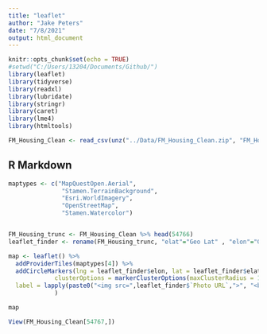 ```yaml
---
title: "leaflet"
author: "Jake Peters"
date: "7/8/2021"
output: html_document
---
```


```r
knitr::opts_chunk$set(echo = TRUE)
#setwd("C:/Users/13204/Documents/Github/")
library(leaflet)
library(tidyverse)
library(readxl)
library(lubridate)
library(stringr)
library(caret)
library(lme4)
library(htmltools)
```
```r
FM_Housing_Clean <- read_csv(unz("../Data/FM_Housing_Clean.zip", "FM_Housing_Clean.csv"))

```

## R Markdown


```r
maptypes <- c("MapQuestOpen.Aerial",
               "Stamen.TerrainBackground",
               "Esri.WorldImagery",
               "OpenStreetMap",
               "Stamen.Watercolor")


FM_Housing_trunc <- FM_Housing_Clean %>% head(54766)
leaflet_finder <- rename(FM_Housing_trunc, "elat"="Geo Lat" , "elon"="Geo Lon")

map <- leaflet() %>%
  addProviderTiles(maptypes[4]) %>%
  addCircleMarkers(lng = leaflet_finder$elon, lat = leaflet_finder$elat,
             clusterOptions = markerClusterOptions(maxClusterRadius = 100, disableClusteringAtZoom = 16, spiderfyOnMaxZoom = FALSE), radius = 5, 
  label = lapply(paste0("<img src=",leaflet_finder$`Photo URL`,">", "<br>", "$ ",leaflet_finder$`Sold Price` , "<br>",leaflet_finder$`Street Address`, "<br>"), HTML), labelOptions = labelOptions(style=list("text-align" ="center"))
             )

map

```

```r
View(FM_Housing_Clean[54767,])
```

